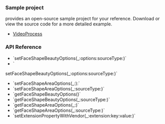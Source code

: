 <PlatformWrapper platform="ios">

### Sample project

<Vg k="COMPANY" /> provides an open-source sample project for your reference. Download or view the source code for a more detailed example.

* [VideoProcess](https://github.com/AgoraIO/API-Examples/tree/main/iOS/APIExample/APIExample/Examples/Advanced/VideoProcess/VideoProcess.swift)


### API Reference

- <Link to="{{Global.API_REF_IOS_ROOT}}/agorartckit/agorartcenginekit/setfaceshapebeautyoptions(_:options:)">`setFaceShapeBeautyOptions(_:options:sourceType:)`</Link>
- <Link to="{{Global.API_REF_IOS_ROOT}}/agorartckit/agorartcenginekit/setfaceshapebeautyoptions(_:options:sourcetype:)">`
setFaceShapeBeautyOptions(_:options:sourceType:)`</Link>
- <Link to="{{Global.API_REF_IOS_ROOT}}/agorartckit/agorartcenginekit/setfaceshapeareaoptions(_:)">`setFaceShapeAreaOptions(_:):`</Link>
- <Link to="{{Global.API_REF_IOS_ROOT}}/agorartckit/agorartcenginekit/setfaceshapeareaoptions(_:sourcetype:)">`setFaceShapeAreaOptions(_:sourceType:)`</Link>
- <Link to="{{Global.API_REF_IOS_ROOT}}/agorartckit/agorartcenginekit/getfaceshapebeautyoptions()">`getFaceShapeBeautyOptions()`</Link>
- <Link to="{{Global.API_REF_IOS_ROOT}}/agorartckit/agorartcenginekit/getfaceshapebeautyoptions(_:)">`getFaceShapeBeautyOptions(_:sourceType:)`</Link>
- <Link to="{{Global.API_REF_IOS_ROOT}}/agorartckit/agorartcenginekit/getfaceshapeareaoptions(_:)">`getFaceShapeAreaOptions(_:)`</Link>
- <Link to="{{Global.API_REF_IOS_ROOT}}/agorartckit/agorartcenginekit/getfaceshapeareaoptions(_:sourcetype:)">`getFaceShapeAreaOptions(_:sourceType:)`</Link>
- <Link to="{{Global.API_REF_IOS_ROOT}}/agorartckit/agorartcenginekit/setextensionpropertywithvendor(_:extension:key:value:)">`setExtensionPropertyWithVendor(_:extension:key:value:)`</Link>

 </PlatformWrapper>